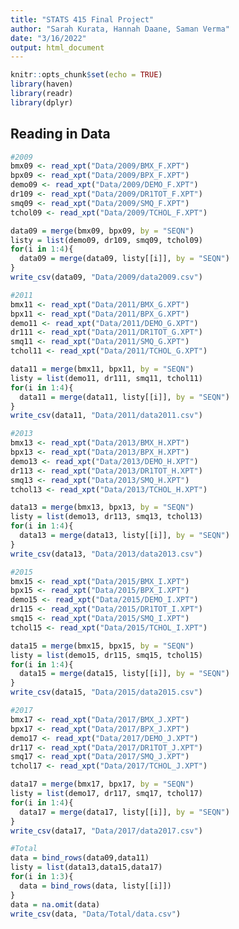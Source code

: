 ---
title: "STATS 415 Final Project"
author: "Sarah Kurata, Hannah Daane, Saman Verma"
date: "3/16/2022"
output: html_document
---

```{r setup, include=FALSE}
knitr::opts_chunk$set(echo = TRUE)
library(haven)
library(readr)
library(dplyr)
```

## Reading in Data

```{r, echo=FALSE}
#2009
bmx09 <- read_xpt("Data/2009/BMX_F.XPT")
bpx09 <- read_xpt("Data/2009/BPX_F.XPT")
demo09 <- read_xpt("Data/2009/DEMO_F.XPT")
dr109 <- read_xpt("Data/2009/DR1TOT_F.XPT")
smq09 <- read_xpt("Data/2009/SMQ_F.XPT")
tchol09 <- read_xpt("Data/2009/TCHOL_F.XPT")

data09 = merge(bmx09, bpx09, by = "SEQN")
listy = list(demo09, dr109, smq09, tchol09)
for(i in 1:4){
  data09 = merge(data09, listy[[i]], by = "SEQN")
}
write_csv(data09, "Data/2009/data2009.csv")

#2011
bmx11 <- read_xpt("Data/2011/BMX_G.XPT")
bpx11 <- read_xpt("Data/2011/BPX_G.XPT")
demo11 <- read_xpt("Data/2011/DEMO_G.XPT")
dr111 <- read_xpt("Data/2011/DR1TOT_G.XPT")
smq11 <- read_xpt("Data/2011/SMQ_G.XPT")
tchol11 <- read_xpt("Data/2011/TCHOL_G.XPT")

data11 = merge(bmx11, bpx11, by = "SEQN")
listy = list(demo11, dr111, smq11, tchol11)
for(i in 1:4){
  data11 = merge(data11, listy[[i]], by = "SEQN")
}
write_csv(data11, "Data/2011/data2011.csv")

#2013
bmx13 <- read_xpt("Data/2013/BMX_H.XPT")
bpx13 <- read_xpt("Data/2013/BPX_H.XPT")
demo13 <- read_xpt("Data/2013/DEMO_H.XPT")
dr113 <- read_xpt("Data/2013/DR1TOT_H.XPT")
smq13 <- read_xpt("Data/2013/SMQ_H.XPT")
tchol13 <- read_xpt("Data/2013/TCHOL_H.XPT")

data13 = merge(bmx13, bpx13, by = "SEQN")
listy = list(demo13, dr113, smq13, tchol13)
for(i in 1:4){
  data13 = merge(data13, listy[[i]], by = "SEQN")
}
write_csv(data13, "Data/2013/data2013.csv")

#2015
bmx15 <- read_xpt("Data/2015/BMX_I.XPT")
bpx15 <- read_xpt("Data/2015/BPX_I.XPT")
demo15 <- read_xpt("Data/2015/DEMO_I.XPT")
dr115 <- read_xpt("Data/2015/DR1TOT_I.XPT")
smq15 <- read_xpt("Data/2015/SMQ_I.XPT")
tchol15 <- read_xpt("Data/2015/TCHOL_I.XPT")

data15 = merge(bmx15, bpx15, by = "SEQN")
listy = list(demo15, dr115, smq15, tchol15)
for(i in 1:4){
  data15 = merge(data15, listy[[i]], by = "SEQN")
}
write_csv(data15, "Data/2015/data2015.csv")

#2017
bmx17 <- read_xpt("Data/2017/BMX_J.XPT")
bpx17 <- read_xpt("Data/2017/BPX_J.XPT")
demo17 <- read_xpt("Data/2017/DEMO_J.XPT")
dr117 <- read_xpt("Data/2017/DR1TOT_J.XPT")
smq17 <- read_xpt("Data/2017/SMQ_J.XPT")
tchol17 <- read_xpt("Data/2017/TCHOL_J.XPT")

data17 = merge(bmx17, bpx17, by = "SEQN")
listy = list(demo17, dr117, smq17, tchol17)
for(i in 1:4){
  data17 = merge(data17, listy[[i]], by = "SEQN")
}
write_csv(data17, "Data/2017/data2017.csv")

#Total
data = bind_rows(data09,data11)
listy = list(data13,data15,data17)
for(i in 1:3){
  data = bind_rows(data, listy[[i]])
}
data = na.omit(data)
write_csv(data, "Data/Total/data.csv")
```


```{r}

```

